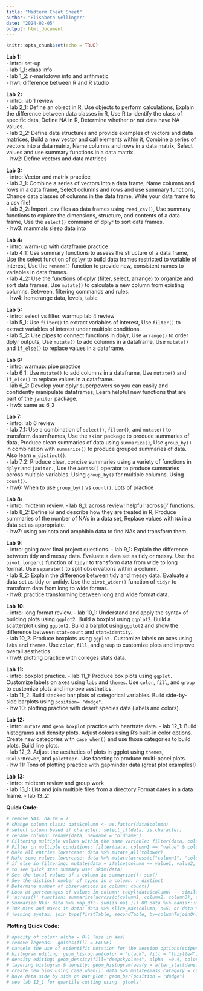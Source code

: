 ```yaml
---
title: "Midterm Cheat Sheet"
author: "Elisabeth Sellinger"
date: "2024-02-05"
output: html_document
---
```


```r
knitr::opts_chunk$set(echo = TRUE)
```

**Lab 1:**  
- intro: set-up  
- lab 1_1: class info  
- lab 1_2: r-markdown info and arithmetic  
- hw1: difference between R and R studio  

**Lab 2:**  
- intro: lab 1 review  
- lab 2_1: Define an object in R, Use objects to perform calculations, Explain the difference between data classes in R, Use R to identify the class of specific data, Define NA in R, Determine whether or not data have NA values.   
- lab 2_2: Define data structures and provide examples of vectors and data matrices, Build a new vector and call elements within it, Combine a series of vectors into a data matrix, Name columns and rows in a data matrix, Select values and use summary functions in a data matrix.    
- hw2: Define vectors and data matrices  

**Lab 3:**  
- intro: Vector and matrix practice  
- lab 3_1: Combine a series of vectors into a data frame, Name columns and rows in a data frame, Select columns and rows and use summary functions, Change data classes of columns in the data frame, Write your data frame to a csv file!   
- lab 3_2: Import .csv files as data frames using `read_csv()`, Use summary functions to explore the dimensions, structure, and contents of a data frame, Use the `select()` command of dplyr to sort data frames.  
- hw3: mammals sleep data into  

**Lab 4:**  
- intro: warm-up with dataframe practice  
- lab 4_1: Use summary functions to assess the structure of a data frame, Use the select function of `dplyr` to build data frames restricted to variable of interest, Use the `rename()` function to provide new, consistent names to variables in data frames.  
- lab 4_2: Use the functions of dplyr (filter, select, arrange) to organize and sort data frames, Use `mutate()` to calculate a new column from existing columns. Between, filtering commands and rules.  
- hw4: homerange data, levels, table  

**Lab 5:**  
- intro: select vs filter. warmup lab 4 review  
- lab 5_1: Use `filter()` to extract variables of interest, Use `filter()` to extract variables of interest under multiple conditions.  
- lab 5_2: Use pipes to connect functions in dplyr, Use `arrange()` to order dplyr outputs, Use `mutate()` to add columns in a dataframe, Use `mutate()` and `if_else()` to replace values in a dataframe. 

**Lab 6:**  
- intro: warmup: pipe practice  
- lab 6_1: Use `mutate()` to add columns in a dataframe, Use `mutate()` and `if_else()` to replace values in a dataframe.  
- lab 6_2: Develop your dplyr superpowers so you can easily and confidently manipulate dataframes, Learn helpful new functions that are part of the `janitor` package.    
- hw5: same as 6_2  

**Lab 7:**  
- intro: lab 6 review  
- lab 7_1: Use a combination of `select()`, `filter()`, and `mutate()` to transform datamframes, Use the `skimr` package to produce summaries of data, Produce clean summaries of data using `summarize()`, Use `group_by()` in combination with `summarize()` to produce grouped summaries of data. Also learn `n_distinct()`.    
- lab 7_2: Produce clear, concise summaries using a variety of functions in `dplyr` and  `janitor.`, Use the `across()` operator to produce summaries across multiple variables. Using `group_by()` for multiple columns. Using `count()`.  
- hw6: When to use `group_by()` vs `count()`. Lots of practice

**Lab 8:**  
- intro: midterm review. 
- lab 8_1: across review! helpful 'across()' functions. 
- lab 8_2: Define `NA` and describe how they are treated in R, Produce summaries of the number of NA's in a data set, Replace values with `NA` in a data set as appropriate.   
- hw7: using aminota and amphibio data to find NAs and transform them. 

**Lab 9:**  
- intro: going over final project questions. 
- lab 9_1: Explain the difference between tidy and messy data. Evaluate a data set as tidy or messy. Use the `pivot_longer()` function of `tidyr` to transform data from wide to long format. Use `separate()` to split observations within a column.  
- lab 9_2: Explain the difference between tidy and messy data. Evaluate a data set as tidy or untidy. Use the `pivot_wider()` function of `tidyr` to transform data from long to wide format.  
- hw8: practice transforming between long and wide format data. 

**Lab 10:**  
- intro: long format review. 
- lab 10_1: Understand and apply the syntax of building plots using `ggplot2`. Build a boxplot using `ggplot2`. Build a scatterplot using `ggplot2`. Build a barplot using `ggplot2` and show the difference between `stat=count` and `stat=identity`.  
- lab 10_2: Produce boxplots using `ggplot.` Customize labels on axes using `labs` and `themes`. Use `color`, `fill`, and `group` to customize plots and improve overall aesthetics  
- hw9: plotting practice with colleges stats data. 

**Lab 11:**  
- intro: boxplot practice. 
- lab 11_1: Produce box plots using `ggplot.` Customize labels on axes using `labs` and `themes`. Use `color`, `fill`, and `group` to customize plots and improve aesthetics.  
- lab 11_2: Build stacked bar plots of categorical variables. Build side-by-side barplots using `position= "dodge"`.  
- hw 10: plotting practice with desert species data (labels and colors). 

**Lab 12:**  
- intro: `mutate` and `geom_boxplot` practice with heartrate data. 
- lab 12_1: Build histograms and density plots. Adjust colors using R's built-in color options. Create new categories with `case_when()` and use those categories to build plots. Build line plots.  
- lab 12_2: Adjust the aesthetics of plots in ggplot using `themes`, `RColorBrewer`, and `paletteer.` Use faceting to produce multi-panel plots.   
- hw 11: Tons of plotting practice with gapminder data (great plot examples!)  

**Lab 13:**  
- intro: midterm review and group work  
- lab 13_1: List and join multiple files from a directory.Format dates in a data frame. 
- lab 13_2: 

**Quick Code:**  
```r
# remove NAs: na.rm = T
# change column class: data$column <- as.factor(data$column)
# select column based if character: select_if(data, is.character)
# rename column: rename(data, newname = "oldname")
# Filtering multiple values within the same variable: filter(data, column %in% c(value, value)) # Between in filtering: filter(data, between(column, value1, value2)
# Filter on multiple conditions: filter(data, column1 == "value" & column2 > value)
# Make all entries lowercase: data %>% mutate_all(tolower)
# Make some values lowercase: data %>% mutate(across(c("column1", "column2"), tolower))
# if_else in filtering: mutate(data = ifelse(column == value1, value2, column)) if equals value1, change it to value2, if not value1, leave it the same
# to see quick stat summary use: skim(data)
# See the total values of a column in summarize(): sum()
# See the distinct number of types in a column: n_distinct
# Determine number of observations in column: count()
# Look at percentages of values in column: tabyl(data$column) -- similar to table()
# 'across()' function: summarize(across(c(column1, column2, column3), function))
# Summarize NAs: data %>% map_df(~ sum(is.na(.))) OR data %>% naniar::miss_var_summary()
# TOP mins and maxes in data: data %>% slice_max(column, n=5) or data %>% top_n(5, column)
# joining syntax: join_type(firstTable, secondTable, by=columnTojoinOn)
```

**Plotting Quick Code:**
```r
# opacity of color: alpha = 0-1 (use in aes)
# remove legends:  guides(fill = FALSE)
# cancels the use of scientific notation for the session options(scipen=999)
# histogram editing: geom_histogram(color = "black", fill = "thistle4", bins=10)
# density editing: geom_density(fill="deepskyblue4", alpha  =0.4, color = "black")
# layering histogram & density: geom_histogram(aes(y = after_stat(density))) + geom_density()
# create new bins using case_when(): data %>% mutate(mass_category = case_when(log10.mass <= 1.75 ~ "small", > 1.75 & log10.mass <= 2.75 ~ "medium", log10.mass > 2.275 ~ "large"))
# have data side by side on bar plot: geom_bar(position = "dodge")
# see lab 12_1 for quartile cutting using 'gtools'
```

